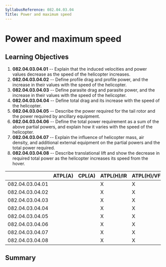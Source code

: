 ```yaml
---
SyllabusReference: 082.04.03.04
Title: Power and maximum speed
---
```


# Power and maximum speed

## Learning Objectives

1.  **082.04.03.04.01** -- Explain that the induced velocities and power values
    decrease as the speed of the helicopter increases.
2.  **082.04.03.04.02** -- Define profile drag and profile power, and the
    increase in their values with the speed of the helicopter.
3.  **082.04.03.04.03** -- Define parasite drag and parasite power, and the
    increase in their values with the speed of the helicopter.
4.  **082.04.03.04.04** -- Define total drag and its increase with the speed of
    the helicopter.
5.  **082.04.03.04.05** -- Describe the power required for the tail rotor and
    the power required by ancillary equipment.
6.  **082.04.03.04.06** -- Define the total power requirement as a sum of the
    above partial powers, and explain how it varies with the speed of the
    helicopter.
7.  **082.04.03.04.07** -- Explain the influence of helicopter mass, air
    density, and additional external equipment on the partial powers and the
    total power required.
8.  **082.04.03.04.08** -- Describe translational lift and show the decrease in
    required total power as the helicopter increases its speed from the hover.

|                 | ATPL(A) | CPL(A) | ATPL(H)/IR | ATPL(H)/VFR | CPL(H) | IR  | CBIR(A) |
| --------------- | ------- | ------ | ---------- | ----------- | ------ | --- | ------- |
| 082.04.03.04.01 |         |        | X          | X           | X      |     |         |
| 082.04.03.04.02 |         |        | X          | X           | X      |     |         |
| 082.04.03.04.03 |         |        | X          | X           | X      |     |         |
| 082.04.03.04.04 |         |        | X          | X           | X      |     |         |
| 082.04.03.04.05 |         |        | X          | X           | X      |     |         |
| 082.04.03.04.06 |         |        | X          | X           | X      |     |         |
| 082.04.03.04.07 |         |        | X          | X           | X      |     |         |
| 082.04.03.04.08 |         |        | X          | X           | X      |     |         |

## Summary
